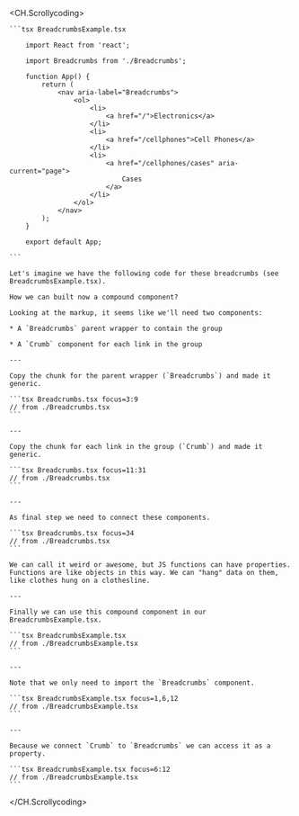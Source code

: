 <CH.Scrollycoding>

    ```tsx BreadcrumbsExample.tsx

        import React from 'react';

        import Breadcrumbs from './Breadcrumbs';

        function App() {
            return (
                <nav aria-label="Breadcrumbs">
                    <ol>
                        <li>
                            <a href="/">Electronics</a>
                        </li>
                        <li>
                            <a href="/cellphones">Cell Phones</a>
                        </li>
                        <li>
                            <a href="/cellphones/cases" aria-current="page">
                                Cases
                            </a>
                        </li>
                    </ol>
                </nav>
            );
        }

        export default App;

    ```

    Let's imagine we have the following code for these breadcrumbs (see BreadcrumbsExample.tsx).

    How we can built now a compound component?

    Looking at the markup, it seems like we'll need two components:

    * A `Breadcrumbs` parent wrapper to contain the group

    * A `Crumb` component for each link in the group

    ---

    Copy the chunk for the parent wrapper (`Breadcrumbs`) and made it generic.

    ```tsx Breadcrumbs.tsx focus=3:9
    // from ./Breadcrumbs.tsx
    ```

    ---

    Copy the chunk for each link in the group (`Crumb`) and made it generic.

    ```tsx Breadcrumbs.tsx focus=11:31
    // from ./Breadcrumbs.tsx
    ```

    ---

    As final step we need to connect these components.

    ```tsx Breadcrumbs.tsx focus=34
    // from ./Breadcrumbs.tsx
    ```

    We can call it weird or awesome, but JS functions can have properties.
    Functions are like objects in this way. We can "hang" data on them, like clothes hung on a clothesline.

    ---

    Finally we can use this compound component in our BreadcrumbsExample.tsx.

    ```tsx BreadcrumbsExample.tsx
    // from ./BreadcrumbsExample.tsx
    ```

    ---

    Note that we only need to import the `Breadcrumbs` component.

    ```tsx BreadcrumbsExample.tsx focus=1,6,12
    // from ./BreadcrumbsExample.tsx
    ```

    ---

    Because we connect `Crumb` to `Breadcrumbs` we can access it as a property.

    ```tsx BreadcrumbsExample.tsx focus=6:12
    // from ./BreadcrumbsExample.tsx
    ```

</CH.Scrollycoding>
